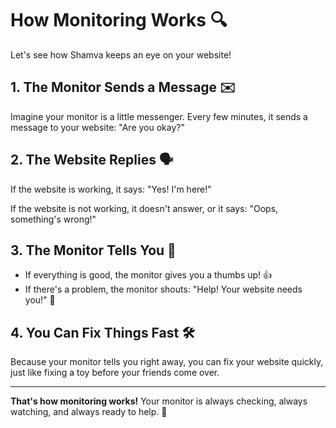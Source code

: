 # How Monitoring Works 🔍

Let's see how Shamva keeps an eye on your website!

## 1. The Monitor Sends a Message ✉️

Imagine your monitor is a little messenger. Every few minutes, it sends a message to your website: "Are you okay?"

## 2. The Website Replies 🗣️

If the website is working, it says: "Yes! I'm here!"

If the website is not working, it doesn't answer, or it says: "Oops, something's wrong!"

## 3. The Monitor Tells You 📢

- If everything is good, the monitor gives you a thumbs up! 👍
- If there's a problem, the monitor shouts: "Help! Your website needs you!" 🚨

## 4. You Can Fix Things Fast 🛠️

Because your monitor tells you right away, you can fix your website quickly, just like fixing a toy before your friends come over.

---

**That's how monitoring works!**
Your monitor is always checking, always watching, and always ready to help. 🤖
